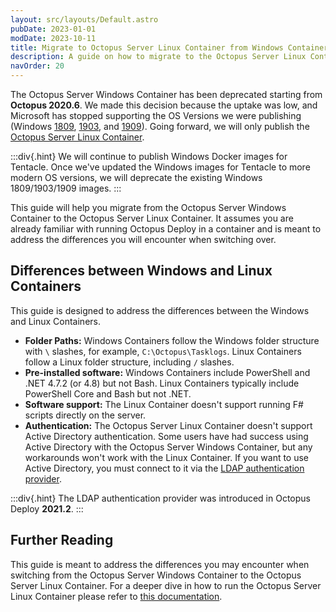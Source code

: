 ```yaml
---
layout: src/layouts/Default.astro
pubDate: 2023-01-01
modDate: 2023-10-11
title: Migrate to Octopus Server Linux Container from Windows Container
description: A guide on how to migrate to the Octopus Server Linux Container from the Octopus Server Windows Container
navOrder: 20
---
```


The Octopus Server Windows Container has been deprecated starting from **Octopus 2020.6**.  We made this decision because the uptake was low, and Microsoft has stopped supporting the OS Versions we were publishing (Windows [1809](https://docs.microsoft.com/en-us/windows/release-health/status-windows-10-1809-and-windows-server-2019), [1903](https://docs.microsoft.com/en-us/lifecycle/announcements/windows-10-1903-end-of-servicing), and [1909](https://docs.microsoft.com/en-us/windows/release-health/status-windows-10-1909)).  Going forward, we will only publish the [Octopus Server Linux Container](/docs/installation/octopus-server-linux-container).  

:::div{.hint}
We will continue to publish Windows Docker images for Tentacle. Once we've updated the Windows images for Tentacle to more modern OS versions, we will deprecate the existing Windows 1809/1903/1909 images.
:::

This guide will help you migrate from the Octopus Server Windows Container to the Octopus Server Linux Container.  It assumes you are already familiar with running Octopus Deploy in a container and is meant to address the differences you will encounter when switching over.

## Differences between Windows and Linux Containers

This guide is designed to address the differences between the Windows and Linux Containers.

- **Folder Paths:** Windows Containers follow the Windows folder structure with `\` slashes, for example, `C:\Octopus\Tasklogs`.  Linux Containers follow a Linux folder structure, including `/` slashes.
- **Pre-installed software:** Windows Containers include PowerShell and .NET 4.7.2 (or 4.8) but not Bash.  Linux Containers typically include PowerShell Core and Bash but not .NET.
- **Software support:** The Linux Container doesn't support running F# scripts directly on the server.
- **Authentication:** The Octopus Server Linux Container doesn't support Active Directory authentication.  Some users have had success using Active Directory with the Octopus Server Windows Container, but any workarounds won't work with the Linux Container.  If you want to use Active Directory, you must connect to it via the [LDAP authentication provider](/docs/security/authentication/ldap).

:::div{.hint}
The LDAP authentication provider was introduced in Octopus Deploy **2021.2**.
:::

<MigrateFromWindowsToLinuxContainer />

## Further Reading

This guide is meant to address the differences you may encounter when switching from the Octopus Server Windows Container to the Octopus Server Linux Container.  For a deeper dive in how to run the Octopus Server Linux Container please refer to [this documentation](/docs/installation/octopus-server-linux-container).
